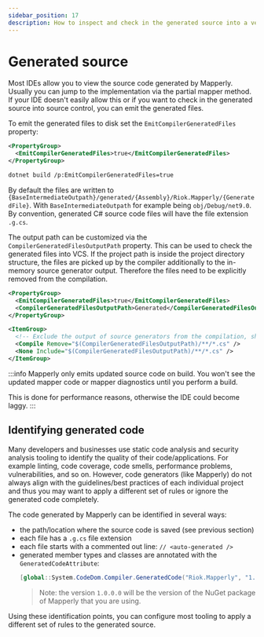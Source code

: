 ```yaml
---
sidebar_position: 17
description: How to inspect and check in the generated source into a version control system (VCS, GIT, ...)
---
```



# Generated source

Most IDEs allow you to view the source code generated by Mapperly. Usually you can jump to the implementation via the partial mapper method.
If your IDE doesn't easily allow this or if you want to check in the generated source into source control, you can emit the generated files.

To emit the generated files to disk set the `EmitCompilerGeneratedFiles` property:

<!-- do not indent this, it won't work, https://stackoverflow.com/a/67579641/3302887 -->

<Tabs groupId="msbuild-flags">
<TabItem value="proj-file" label="Project File (.csproj)" default>

```xml
<PropertyGroup>
  <EmitCompilerGeneratedFiles>true</EmitCompilerGeneratedFiles>
</PropertyGroup>
```

</TabItem>
<TabItem value="dotnet-cli" label=".NET CLI">

```bash
dotnet build /p:EmitCompilerGeneratedFiles=true
```

</TabItem>
</Tabs>

By default the files are written to `{BaseIntermediateOutpath}/generated/{Assembly}/Riok.Mapperly/{GeneratedFile}`.
With `BaseIntermediateOutpath` for example being `obj/Debug/net9.0`.
By convention, generated C# source code files will have the file extension `.g.cs`.

The output path can be customized via the `CompilerGeneratedFilesOutputPath` property.
This can be used to check the generated files into VCS.
If the project path is inside the project directory structure,
the files are picked up by the compiler additionally to the in-memory source generator output.
Therefore the files need to be explicitly removed from the compilation.

```xml
<PropertyGroup>
  <EmitCompilerGeneratedFiles>true</EmitCompilerGeneratedFiles>
  <CompilerGeneratedFilesOutputPath>Generated</CompilerGeneratedFilesOutputPath>
</PropertyGroup>

<ItemGroup>
  <!-- Exclude the output of source generators from the compilation, show it in the IDE -->
  <Compile Remove="$(CompilerGeneratedFilesOutputPath)/**/*.cs" />
  <None Include="$(CompilerGeneratedFilesOutputPath)/**/*.cs" />
</ItemGroup>
```

:::info
Mapperly only emits updated source code on build.
You won't see the updated mapper code or mapper diagnostics until you perform a build.

This is done for performance reasons,
otherwise the IDE could become laggy.
:::

## Identifying generated code

Many developers and businesses use static code analysis and security analysis tooling to identify the quality of their code/applications.
For example linting, code coverage, code smells, performance problems, vulnerabilities, and so on.
However, code generators (like Mapperly) do not always align with the guidelines/best practices of each individual project
and thus you may want to apply a different set of rules or ignore the generated code completely.

The code generated by Mapperly can be identified in several ways:

- the path/location where the source code is saved (see previous section)
- each file has a `.g.cs` file extension
- each file starts with a commented out line: `// <auto-generated />`
- generated member types and classes are annotated with the `GeneratedCodeAttribute`:
  ```csharp
  [global::System.CodeDom.Compiler.GeneratedCode("Riok.Mapperly", "1.0.0.0")]
  ```
  > Note: the version `1.0.0.0` will be the version of the NuGet package of Mapperly that you are using.

Using these identification points, you can configure most tooling to apply a different set of rules to the generated source.
